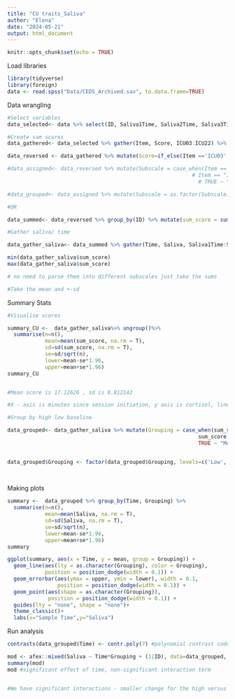 ```yaml
---
title: "CU traits_Saliva"
author: "Elena"
date: "2024-05-21"
output: html_document
---
```


```r
knitr::opts_chunk$set(echo = TRUE)
```

Load libraries

```r
library(tidyverse)
library(foreign)
data <- read.spss("Data/CEDS_Archived.sav", to.data.frame=TRUE)
```

Data wrangling

```r
#Select variables
data_selected<- data %>% select(ID, Saliva1Time, Saliva2Time, Saliva3Time, Saliva4Time, Saliva5Time, Saliva6Time, Saliva7Time, Saliva1done, Saliva2done, Saliva3done, Saliva4done, Saliva5done, Saliva6done, Saliva7done, ICU03, ICU05, ICU13, ICU15, ICU16, ICU17, ICU23, ICU24, ICU02, ICU04, ICU07, ICU08, ICU09, ICU10, ICU11, ICU12, ICU18, ICU20, ICU21, ICU01, ICU06, ICU14, ICU19, ICU22) %>% mutate(ID = as.factor(ID))

#Create sum scores
data_gathered<- data_selected %>% gather(Item, Score, ICU03:ICU22) %>% mutate(Score = recode(Score, 'not at all true' = '0', 'somewhat true' = '1', 'very true' = '2', 'definitely true' = '3'))%>% mutate(Score = as.numeric(Score))

data_reversed <- data_gathered %>% mutate(Score=if_else(Item =='ICU03'| Item =='ICU05' | Item =='ICU13' | Item =='ICU15'|Item =='ICU16'| Item =='ICU17' | Item =='ICU23' | Item =='ICU24' | Item == 'ICU08' | Item == 'ICU01' | Item == "ICU14" | Item == "ICU19", 3-Score,Score))

#data_assigned<- data_reversed %>% mutate(Subscale = case_when(Item == "ICU03" | Item == "ICU05" | Item == "ICU13" | Item == #"ICU15" | Item == "ICU16" | Item == "ICU17" | Item == "ICU23" | Item == "ICU24" ~ "Uncaring_subs",
                                                           # Item == "ICU01" | Item == "ICU06" | Item == "ICU14" | Item == #"ICU19" | Item == "ICU22" ~"Unemotional_subs",
                                                             # TRUE ~ "Callous_subs"))

#data_grouped<- data_assigned %>% mutate(Subscale = as.factor(Subscale)) %>% group_by(ID, Subscale) %>% mutate(sum_scales = sum(Score))

#OR

data_summed<- data_reversed %>% group_by(ID) %>% mutate(sum_score = sum(Score))%>% filter(!is.na(sum_score))

#Gather saliva/ time

data_gather_saliva<- data_summed %>% gather(Time, Saliva, Saliva1Time:Saliva7Time)

min(data_gather_saliva$sum_score)
max(data_gather_saliva$sum_score)

# no need to parse them into different subscales just take the sums

#Take the mean and +-sd
```


Summary Stats
```r
#Visualise scores

summary_CU <-  data_gather_saliva%>% ungroup()%>%
  summarise(n=n(),
            mean=mean(sum_score, na.rm = T),
            sd=sd(sum_score, na.rm = T),
            se=sd/sqrt(n),
            lower=mean-se*1.96,
            upper=mean+se*1.96)
summary_CU


#Mean score is 17.12626	, sd is 8.812142	

#X - axis is minutes since session initiation, y axis is cortisol, lines groups by high (+1 SD), Average (mean), and low (-1SD)

#Group by high low baseline

data_grouped<- data_gather_saliva %>% mutate(Grouping = case_when(sum_score > 25.938402 ~ "High",
                                                             sum_score < 8.314118 ~ "Low",
                                                             TRUE ~ "Medium"))%>% mutate(Time = as.factor(Time))


data_grouped$Grouping <- factor(data_grouped$Grouping, levels=c('Low', 'Medium', 'High'))
  
                                        
```

Making plots

```r
summary <-  data_grouped %>% group_by(Time, Grouping) %>%
  summarise(n=n(),
            mean=mean(Saliva, na.rm = T),
            sd=sd(Saliva, na.rm = T),
            se=sd/sqrt(n),
            lower=mean-se*1.96,
            upper=mean+se*1.96)
summary

ggplot(summary, aes(x = Time, y = mean, group = Grouping)) +
  geom_line(aes(lty = as.character(Grouping), color = Grouping),
            position = position_dodge(width = 0.1)) +
  geom_errorbar(aes(ymax = upper, ymin = lower), width = 0.1,
                position = position_dodge(width = 0.1)) +
  geom_point(aes(shape = as.character(Grouping)),
             position = position_dodge(width = 0.1)) +
  guides(lty = "none", shape = "none")+
  theme_classic()+
  labs(x="Sample Time",y="Saliva")
```
Run analysis
```r
contrasts(data_grouped$Time) <- contr.poly(7) #polynomial contrast codes 

mod <- afex::mixed(Saliva ~ Time*Grouping + (1|ID), data=data_grouped, check_contrasts = FALSE, method="LRT") #andrea suggested to add random slopes of time to see how slopes vary.
summary(mod)
mod #significant effect of time, non-significant interaction term


#We have significant interactions - smaller change for the high versus low CU traits
```

